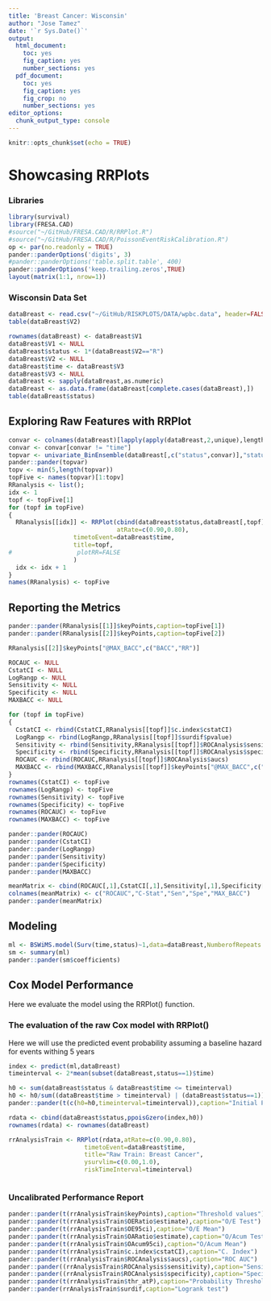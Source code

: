 ```yaml
---
title: 'Breast Cancer: Wisconsin'
author: "Jose Tamez"
date: '`r Sys.Date()`'
output:
  html_document: 
    toc: yes
    fig_caption: yes
    number_sections: yes
  pdf_document: 
    toc: yes
    fig_caption: yes
    fig_crop: no
    number_sections: yes
editor_options:
  chunk_output_type: console
---
```


```r
knitr::opts_chunk$set(echo = TRUE)
```

# Showcasing RRPlots

### Libraries
```r
library(survival)
library(FRESA.CAD)
#source("~/GitHub/FRESA.CAD/R/RRPlot.R")
#source("~/GitHub/FRESA.CAD/R/PoissonEventRiskCalibration.R")
op <- par(no.readonly = TRUE)
pander::panderOptions('digits', 3)
#pander::panderOptions('table.split.table', 400)
pander::panderOptions('keep.trailing.zeros',TRUE)
layout(matrix(1:1, nrow=1))

```

### Wisconsin Data Set

```r


dataBreast <- read.csv("~/GitHub/RISKPLOTS/DATA/wpbc.data", header=FALSE)
table(dataBreast$V2)

rownames(dataBreast) <- dataBreast$V1
dataBreast$V1 <- NULL
dataBreast$status <- 1*(dataBreast$V2=="R")
dataBreast$V2 <- NULL
dataBreast$time <- dataBreast$V3
dataBreast$V3 <- NULL
dataBreast <- sapply(dataBreast,as.numeric)
dataBreast <- as.data.frame(dataBreast[complete.cases(dataBreast),])
table(dataBreast$status)
```


## Exploring Raw Features with RRPlot

```r
convar <- colnames(dataBreast)[lapply(apply(dataBreast,2,unique),length) > 10]
convar <- convar[convar != "time"]
topvar <- univariate_BinEnsemble(dataBreast[,c("status",convar)],"status")
pander::pander(topvar)
topv <- min(5,length(topvar))
topFive <- names(topvar)[1:topv]
RRanalysis <- list();
idx <- 1
topf <- topFive[1]
for (topf in topFive)
{
  RRanalysis[[idx]] <- RRPlot(cbind(dataBreast$status,dataBreast[,topf]),
                              atRate=c(0.90,0.80),
                  timetoEvent=dataBreast$time,
                  title=topf,
#                  plotRR=FALSE
                  )
  idx <- idx + 1
}
names(RRanalysis) <- topFive

```

## Reporting the Metrics

```r
pander::pander(RRanalysis[[1]]$keyPoints,caption=topFive[1])
pander::pander(RRanalysis[[2]]$keyPoints,caption=topFive[2])

RRanalysis[[2]]$keyPoints["@MAX_BACC",c("BACC","RR")]

ROCAUC <- NULL
CstatCI <- NULL
LogRangp <- NULL
Sensitivity <- NULL
Specificity <- NULL
MAXBACC <- NULL

for (topf in topFive)
{
  CstatCI <- rbind(CstatCI,RRanalysis[[topf]]$c.index$cstatCI)
  LogRangp <- rbind(LogRangp,RRanalysis[[topf]]$surdif$pvalue)
  Sensitivity <- rbind(Sensitivity,RRanalysis[[topf]]$ROCAnalysis$sensitivity)
  Specificity <- rbind(Specificity,RRanalysis[[topf]]$ROCAnalysis$specificity)
  ROCAUC <- rbind(ROCAUC,RRanalysis[[topf]]$ROCAnalysis$aucs)
  MAXBACC <- rbind(MAXBACC,RRanalysis[[topf]]$keyPoints["@MAX_BACC",c("BACC")])
}
rownames(CstatCI) <- topFive
rownames(LogRangp) <- topFive
rownames(Sensitivity) <- topFive
rownames(Specificity) <- topFive
rownames(ROCAUC) <- topFive
rownames(MAXBACC) <- topFive

pander::pander(ROCAUC)
pander::pander(CstatCI)
pander::pander(LogRangp)
pander::pander(Sensitivity)
pander::pander(Specificity)
pander::pander(MAXBACC)

meanMatrix <- cbind(ROCAUC[,1],CstatCI[,1],Sensitivity[,1],Specificity[,1],MAXBACC)
colnames(meanMatrix) <- c("ROCAUC","C-Stat","Sen","Spe","MAX_BACC")
pander::pander(meanMatrix)

```


## Modeling
```r
ml <- BSWiMS.model(Surv(time,status)~1,data=dataBreast,NumberofRepeats = 10)
sm <- summary(ml)
pander::pander(sm$coefficients)


```

## Cox Model Performance

Here we evaluate the model using the RRPlot() function.

### The evaluation of the raw Cox model with RRPlot()

Here we will use the predicted event probability assuming a baseline hazard for events withing 5 years

```r

index <- predict(ml,dataBreast)
timeinterval <- 2*mean(subset(dataBreast,status==1)$time)

h0 <- sum(dataBreast$status & dataBreast$time <= timeinterval)
h0 <- h0/sum((dataBreast$time > timeinterval) | (dataBreast$status==1))
pander::pander(t(c(h0=h0,timeinterval=timeinterval)),caption="Initial Parameters")

rdata <- cbind(dataBreast$status,ppoisGzero(index,h0))
rownames(rdata) <- rownames(dataBreast)

rrAnalysisTrain <- RRPlot(rdata,atRate=c(0.90,0.80),
                     timetoEvent=dataBreast$time,
                     title="Raw Train: Breast Cancer",
                     ysurvlim=c(0.00,1.0),
                     riskTimeInterval=timeinterval)



```


### Uncalibrated Performance Report

```r

pander::pander(t(rrAnalysisTrain$keyPoints),caption="Threshold values")
pander::pander(t(rrAnalysisTrain$OERatio$estimate),caption="O/E Test")
pander::pander(t(rrAnalysisTrain$OE95ci),caption="O/E Mean")
pander::pander(t(rrAnalysisTrain$OARatio$estimate),caption="O/Acum Test")
pander::pander(t(rrAnalysisTrain$OAcum95ci),caption="O/Acum Mean")
pander::pander(t(rrAnalysisTrain$c.index$cstatCI),caption="C. Index")
pander::pander(t(rrAnalysisTrain$ROCAnalysis$aucs),caption="ROC AUC")
pander::pander((rrAnalysisTrain$ROCAnalysis$sensitivity),caption="Sensitivity")
pander::pander((rrAnalysisTrain$ROCAnalysis$specificity),caption="Specificity")
pander::pander(t(rrAnalysisTrain$thr_atP),caption="Probability Thresholds")
pander::pander(rrAnalysisTrain$surdif,caption="Logrank test")

```

